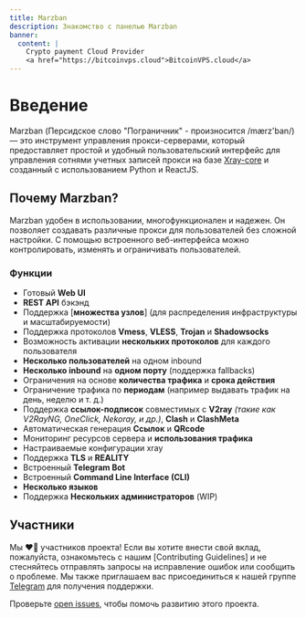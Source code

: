 ```yaml
---
title: Marzban
description: Знакомство с панелью Marzban
banner:
  content: |
    Crypto payment Cloud Provider
    <a href="https://bitcoinvps.cloud">BitcoinVPS.cloud</a>
---
```


# Введение

Marzban (Персидское слово "Пограничник" - произносится /mærz'ban/) — это инструмент управления прокси-серверами, который предоставляет простой и удобный пользовательский интерфейс для управления сотнями учетных записей прокси на базе [Xray-core](https://github.com/XTLS/Xray-core) и созданный с использованием Python и ReactJS.

## Почему Marzban?

Marzban удобен в использовании, многофункционален и надежен. Он позволяет создавать различные прокси для пользователей без сложной настройки. С помощью встроенного веб-интерфейса можно контролировать, изменять и ограничивать пользователей.

### Функции

- Готовый **Web UI**
- **REST API** бэкэнд
- Поддержка [**множества узлов**] (для распределения инфраструктуры и масштабируемости)
- Поддержка протоколов **Vmess**, **VLESS**, **Trojan** и **Shadowsocks**
- Возможность активации **нескольких протоколов** для каждого пользователя
- **Несколько пользователей** на одном inbound
- **Несколько inbound** на **одном порту** (поддержка fallbacks)
- Ограничения на основе **количества трафика** и **срока действия**
- Ограничение трафика по **периодам** (например выдавать трафик на день, неделю и т. д.)
- Поддержка **ссылок-подписок** совместимых с **V2ray** _(такие как V2RayNG, OneClick, Nekoray, и др.)_, **Clash** и **ClashMeta**
- Автоматическая генерация **Ссылок** и **QRcode**
- Мониторинг ресурсов сервера и **использования трафика**
- Настраиваемые конфигурации xray
- Поддержка **TLS** и **REALITY**
- Встроенный **Telegram Bot**
- Встроенный **Command Line Interface (CLI)**
- **Несколько языков**
- Поддержка **Нескольких администраторов** (WIP)

## Участники

Мы ❤️‍🔥 участников проекта! Если вы хотите внести свой вклад, пожалуйста, ознакомьтесь с нашим [Contributing Guidelines] и не стесняйтесь отправлять запросы на исправление ошибок или сообщить о проблеме. Мы также приглашаем вас присоединиться к нашей группе [Telegram](https://t.me/gozargah_marzban) для получения поддержки.

Проверьте [open issues](https://github.com/gozargah/marzban/issues), чтобы помочь развитию этого проекта.
